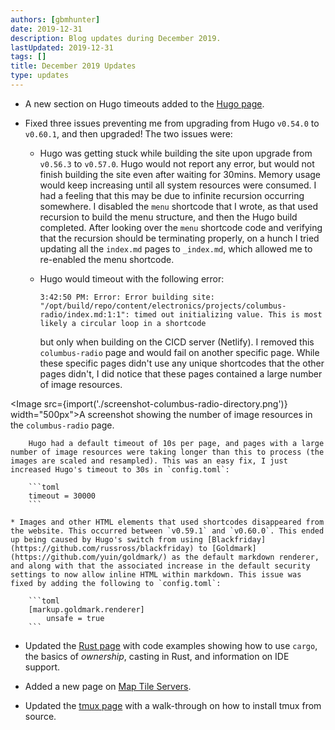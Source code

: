 ```yaml
---
authors: [gbmhunter]
date: 2019-12-31
description: Blog updates during December 2019.
lastUpdated: 2019-12-31
tags: []
title: December 2019 Updates
type: updates
---
```


* A new section on Hugo timeouts added to the [Hugo page](/programming/website-design/static-website-generators/hugo#page-rendering-timeouts).

* Fixed three issues preventing me from upgrading from Hugo `v0.54.0` to `v0.60.1`, and then upgraded! The two issues were:

    * Hugo was getting stuck while building the site upon upgrade from `v0.56.3` to `v0.57.0`. Hugo would not report any error, but would not finish building the site even after waiting for 30mins. Memory usage would keep increasing until all system resources were consumed. I had a feeling that this may be due to infinite recursion occurring somewhere. I disabled the `menu` shortcode that I wrote, as that used recursion to build the menu structure, and then the Hugo build completed. After looking over the `menu` shortcode code and verifying that the recursion should be terminating properly, on a hunch I tried updating all the `index.md` pages to `_index.md`, which allowed me to re-enabled the menu shortcode.

    * Hugo would timeout with the following error:

        ```text
        3:42:50 PM: Error: Error building site: "/opt/build/repo/content/electronics/projects/columbus-radio/index.md:1:1": timed out initializing value. This is most likely a circular loop in a shortcode
        ```

        but only when building on the CICD server (Netlify). I removed this `columbus-radio` page and would fail on another specific page. While these specific pages didn't use any unique shortcodes that the other pages didn't, I did notice that these pages contained a large number of image resources.

    
<Image src={import('./screenshot-columbus-radio-directory.png')} width="500px">A screenshot showing the number of image resources in the `columbus-radio` page.</Image>

        Hugo had a default timeout of 10s per page, and pages with a large number of image resources were taking longer than this to process (the images are scaled and resampled). This was an easy fix, I just increased Hugo's timeout to 30s in `config.toml`:

        ```toml
        timeout = 30000
        ```

    * Images and other HTML elements that used shortcodes disappeared from the website. This occurred between `v0.59.1` and `v0.60.0`. This ended up being caused by Hugo's switch from using [Blackfriday](https://github.com/russross/blackfriday) to [Goldmark](https://github.com/yuin/goldmark/) as the default markdown renderer, and along with that the associated increase in the default security settings to now allow inline HTML within markdown. This issue was fixed by adding the following to `config.toml`:

        ```toml
        [markup.goldmark.renderer]
            unsafe = true
        ```

* Updated the [Rust page](/programming/languages/rust) with code examples showing how to use `cargo`, the basics of _ownership_, casting in Rust, and information on IDE support.

* Added a new page on [Map Tile Servers](/space/map-tile-servers).

* Updated the [tmux page](/programming/operating-systems/linux/programs/tmux) with a walk-through on how to install tmux from source.
